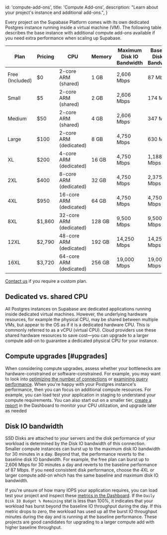 
  id: 'compute-add-ons',
  title: 'Compute Add-ons',
  description: "Learn about your project's instance and additional add-ons.",
}

Every project on the Supabase Platform comes with its own dedicated Postgres instance running inside a virtual machine (VM). The following table describes the base instance with additional compute add-ons available if you need extra performance when scaling up Supabase.

| Plan            | Pricing | CPU                     | Memory | Maximum Disk IO Bandwidth | Baseline Disk IO Bandwidth | Connections: Direct (recommended) | Connections: Pooler (recommended) |
| --------------- | ------- | ----------------------- | ------ | ------------------------- | -------------------------- | --------------------------------- | --------------------------------- |
| Free (Included) | $0      | 2-core ARM (shared)     | 1 GB   | 2,606 Mbps                | 87 Mbps                    | 60                                | 200                               |
| Small           | $5      | 2-core ARM (shared)     | 2 GB   | 2,606 Mbps                | 174 Mbps                   | 90                                | 200                               |
| Medium          | $50     | 2-core ARM (shared)     | 4 GB   | 2,606 Mbps                | 347 Mbps                   | 120                               | 200                               |
| Large           | $100    | 2-core ARM (dedicated)  | 8 GB   | 4,750 Mbps                | 630 Mbps                   | 160                               | 300                               |
| XL              | $200    | 4-core ARM (dedicated)  | 16 GB  | 4,750 Mbps                | 1,188 Mbps                 | 240                               | 700                               |
| 2XL             | $400    | 8-core ARM (dedicated)  | 32 GB  | 4,750 Mbps                | 2,375 Mbps                 | 380                               | 1500                              |
| 4XL             | $950    | 16-core ARM (dedicated) | 64 GB  | 4,750 Mbps                | 4,750 Mbps                 | 480                               | 3000                              |
| 8XL             | $1,860  | 32-core ARM (dedicated) | 128 GB | 9,500 Mbps                | 9,500 Mbps                 | 490                               | 6000                              |
| 12XL            | $2,790  | 48-core ARM (dedicated) | 192 GB | 14,250 Mbps               | 14,250 Mbps                | 500                               | 9000                              |
| 16XL            | $3,720  | 64-core ARM (dedicated) | 256 GB | 19,000 Mbps               | 19,000 Mbps                | 500                               | 12,000                            |

[Contact us](https://supabase.com/contact/enterprise) if you require a custom plan.

## Dedicated vs. shared CPU

All Postgres instances on Supabase are dedicated applications running inside dedicated virtual machines. However, the underlying hardware resources, for example the physical CPU, may be shared between multiple VMs, but appear to the OS as if it is a dedicated hardware CPU. This is commonly referred to as a vCPU (virtual CPU). Cloud providers use these shared hardware resources to save cost—you can upgrade to a larger compute add-on to guarantee a dedicated physical CPU for your instance.

## Compute upgrades [#upgrades]

When considering compute upgrades, assess whether your bottlenecks are hardware-constrained or software-constrained. For example, you may want to look into [optimizing the number of connections](/docs/guides/platform/performance#optimizing-the-number-of-connections) or [examining query performance](/docs/guides/platform/performance#examining-query-performance). When you're happy with your Postgres instance's performance, then you can focus on additional compute resources. For example, you can load test your application in staging to understand your compute requirements. You can also start out on a smaller tier, [create a report](https://app.supabase.com/project/_/reports) in the Dashboard to monitor your CPU utilization, and upgrade later as needed

## Disk IO bandwidth

SSD Disks are attached to your servers and the disk performance of your workload is determined by the Disk IO bandwidth of this connection. Smaller compute instances can burst up to the maximum disk IO bandwidth for 30 minutes in a day. Beyond that, the performance reverts to the baseline disk IO bandwidth. For example, the free plan can burst up to 2,606 Mbps for 30 minutes a day and reverts to the baseline performance of 87 Mbps. If you need consistent disk performance, choose the 4XL or larger compute add-on which has the same baseline and maximum disk IO bandwidth.

If you're unsure of how many IOPS your application requires, you can load test your project and inspect these [metrics in the Dashboard](https://app.supabase.com/project/_/reports). If the `Daily Disk IO Budget % Remaining` stat is less than 100%, it indicates that your workload has burst beyond the baseline IO throughput during the day. If this metric drops to zero, the workload has used up all the burst IO throughput minutes during the day and is running at the baseline performance. These projects are good candidates for upgrading to a larger compute add with higher baseline throughput.


